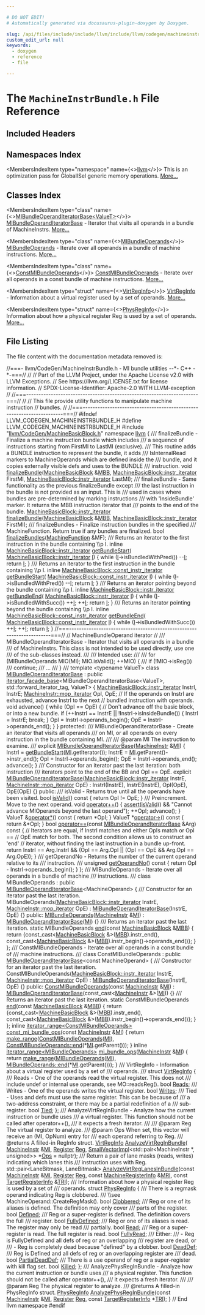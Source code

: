 ```yaml
---

# DO NOT EDIT!
# Automatically generated via docusaurus-plugin-doxygen by Doxygen.

slug: /api/files/include/include/llvm/include/llvm/codegen/machineinstrbundle-h
custom_edit_url: null
keywords:
  - doxygen
  - reference
  - file

---
```





# The `MachineInstrBundle.h` File Reference

<DoxygenPage pluginConfig={pluginConfig}>



## Included Headers

<IncludesList>
<IncludesListItem
  filePath="llvm/CodeGen/MachineBasicBlock.h"
  permalink="/docs/api/files/include/include/llvm/include/llvm/codegen/machinebasicblock-h"
  isLocal="true" />
</IncludesList>

## Namespaces Index

<MembersIndex>

<MembersIndexItem
  type="namespace"
  name={<><a href="/docs/api/namespaces/llvm">llvm</a></>}>
This is an optimization pass for GlobalISel generic memory operations. <a href="/docs/api/namespaces/llvm/#details">More...</a>
</MembersIndexItem>

</MembersIndex>

## Classes Index

<MembersIndex>

<MembersIndexItem
  type="class"
  name={<><a href="/docs/api/classes/llvm/mibundleoperanditeratorbase">MIBundleOperandIteratorBase&lt;ValueT&gt;</a></>}>
<a href="/docs/api/classes/llvm/mibundleoperanditeratorbase">MIBundleOperandIteratorBase</a> - Iterator that visits all operands in a bundle of MachineInstrs. <a href="/docs/api/classes/llvm/mibundleoperanditeratorbase/#details">More...</a>
</MembersIndexItem>

<MembersIndexItem
  type="class"
  name={<><a href="/docs/api/classes/llvm/mibundleoperands">MIBundleOperands</a></>}>
<a href="/docs/api/classes/llvm/mibundleoperands">MIBundleOperands</a> - Iterate over all operands in a bundle of machine instructions. <a href="/docs/api/classes/llvm/mibundleoperands/#details">More...</a>
</MembersIndexItem>

<MembersIndexItem
  type="class"
  name={<><a href="/docs/api/classes/llvm/constmibundleoperands">ConstMIBundleOperands</a></>}>
<a href="/docs/api/classes/llvm/constmibundleoperands">ConstMIBundleOperands</a> - Iterate over all operands in a const bundle of machine instructions. <a href="/docs/api/classes/llvm/constmibundleoperands/#details">More...</a>
</MembersIndexItem>

<MembersIndexItem
  type="struct"
  name={<><a href="/docs/api/structs/llvm/virtreginfo">VirtRegInfo</a></>}>
<a href="/docs/api/structs/llvm/virtreginfo">VirtRegInfo</a> - Information about a virtual register used by a set of operands. <a href="/docs/api/structs/llvm/virtreginfo/#details">More...</a>
</MembersIndexItem>

<MembersIndexItem
  type="struct"
  name={<><a href="/docs/api/structs/llvm/physreginfo">PhysRegInfo</a></>}>
Information about how a physical register Reg is used by a set of operands. <a href="/docs/api/structs/llvm/physreginfo/#details">More...</a>
</MembersIndexItem>

</MembersIndex>


## File Listing

The file content with the documentation metadata removed is:

<ProgramListing>

<Link id="l00001" /><CodeLine lineNumber="1"><span class="doxyHighlightComment">//===- llvm/CodeGen/MachineInstrBundle.h - MI bundle utilities --&#42;- C++ -&#42;-===//</span></CodeLine>
<Link id="l00002" /><CodeLine lineNumber="2"><span class="doxyHighlightComment">//</span></CodeLine>
<Link id="l00003" /><CodeLine lineNumber="3"><span class="doxyHighlightComment">// Part of the LLVM Project, under the Apache License v2.0 with LLVM Exceptions.</span></CodeLine>
<Link id="l00004" /><CodeLine lineNumber="4"><span class="doxyHighlightComment">// See https://llvm.org/LICENSE.txt for license information.</span></CodeLine>
<Link id="l00005" /><CodeLine lineNumber="5"><span class="doxyHighlightComment">// SPDX-License-Identifier: Apache-2.0 WITH LLVM-exception</span></CodeLine>
<Link id="l00006" /><CodeLine lineNumber="6"><span class="doxyHighlightComment">//</span></CodeLine>
<Link id="l00007" /><CodeLine lineNumber="7"><span class="doxyHighlightComment">//===----------------------------------------------------------------------===//</span></CodeLine>
<Link id="l00008" /><CodeLine lineNumber="8"><span class="doxyHighlightComment">//</span></CodeLine>
<Link id="l00009" /><CodeLine lineNumber="9"><span class="doxyHighlightComment">// This file provide utility functions to manipulate machine instruction</span></CodeLine>
<Link id="l00010" /><CodeLine lineNumber="10"><span class="doxyHighlightComment">// bundles.</span></CodeLine>
<Link id="l00011" /><CodeLine lineNumber="11"><span class="doxyHighlightComment">//</span></CodeLine>
<Link id="l00012" /><CodeLine lineNumber="12"><span class="doxyHighlightComment">//===----------------------------------------------------------------------===//</span></CodeLine>
<Link id="l00013" /><CodeLine lineNumber="13"></CodeLine>
<Link id="l00014" /><CodeLine lineNumber="14"><span class="doxyHighlightPreprocessor">#ifndef LLVM&#95;CODEGEN&#95;MACHINEINSTRBUNDLE&#95;H</span></CodeLine>
<Link id="l00015" /><CodeLine lineNumber="15"><span class="doxyHighlightPreprocessor">#define LLVM&#95;CODEGEN&#95;MACHINEINSTRBUNDLE&#95;H</span></CodeLine>
<Link id="l00016" /><CodeLine lineNumber="16"></CodeLine>
<Link id="l00017" /><CodeLine lineNumber="17"><span class="doxyHighlightPreprocessor">#include &quot;<a href="/docs/api/files/include/include/llvm/include/llvm/codegen/machinebasicblock-h">llvm/CodeGen/MachineBasicBlock.h</a>&quot;</span></CodeLine>
<Link id="l00018" /><CodeLine lineNumber="18"></CodeLine>
<Link id="l00019" /><CodeLine lineNumber="19"><span class="doxyHighlightKeyword">namespace </span><span class="doxyHighlight"><a href="/docs/api/namespaces/llvm">llvm</a> &#123;</span></CodeLine>
<Link id="l00020" /><CodeLine lineNumber="20"></CodeLine>
<Link id="l00021" /><CodeLine lineNumber="21"><span class="doxyHighlightComment">/// finalizeBundle - Finalize a machine instruction bundle which includes</span></CodeLine>
<Link id="l00022" /><CodeLine lineNumber="22"><span class="doxyHighlightComment">/// a sequence of instructions starting from FirstMI to LastMI (exclusive).</span></CodeLine>
<Link id="l00023" /><CodeLine lineNumber="23"><span class="doxyHighlightComment">/// This routine adds a BUNDLE instruction to represent the bundle, it adds</span></CodeLine>
<Link id="l00024" /><CodeLine lineNumber="24"><span class="doxyHighlightComment">/// IsInternalRead markers to MachineOperands which are defined inside the</span></CodeLine>
<Link id="l00025" /><CodeLine lineNumber="25"><span class="doxyHighlightComment">/// bundle, and it copies externally visible defs and uses to the BUNDLE</span></CodeLine>
<Link id="l00026" /><CodeLine lineNumber="26"><span class="doxyHighlightComment">/// instruction.</span></CodeLine>
<Link id="l00027" /><CodeLine lineNumber="27"><span class="doxyHighlightKeywordType">void</span><span class="doxyHighlight"> <a href="/docs/api/namespaces/llvm/#a077981b5798a5d7a95cec16ece863aeb">finalizeBundle</a>(<a href="/docs/api/classes/llvm/machinebasicblock">MachineBasicBlock</a> &amp;<a href="/docs/api/files/lib/lib/target/lib/target/arm/armslshardening-cpp/#a5958512eae2979bd2eb383977996a600">MBB</a>,</span></CodeLine>
<Link id="l00028" /><CodeLine lineNumber="28"><span class="doxyHighlight">                    <a href="/docs/api/classes/llvm/machinebasicblock/#ab6395548cae73865213e279ae461db54">MachineBasicBlock::instr&#95;iterator</a> FirstMI,</span></CodeLine>
<Link id="l00029" /><CodeLine lineNumber="29"><span class="doxyHighlight">                    <a href="/docs/api/classes/llvm/machinebasicblock/#ab6395548cae73865213e279ae461db54">MachineBasicBlock::instr&#95;iterator</a> LastMI);</span></CodeLine>
<Link id="l00030" /><CodeLine lineNumber="30"></CodeLine>
<Link id="l00031" /><CodeLine lineNumber="31"><span class="doxyHighlightComment">/// finalizeBundle - Same functionality as the previous finalizeBundle except</span></CodeLine>
<Link id="l00032" /><CodeLine lineNumber="32"><span class="doxyHighlightComment">/// the last instruction in the bundle is not provided as an input. This is</span></CodeLine>
<Link id="l00033" /><CodeLine lineNumber="33"><span class="doxyHighlightComment">/// used in cases where bundles are pre-determined by marking instructions</span></CodeLine>
<Link id="l00034" /><CodeLine lineNumber="34"><span class="doxyHighlightComment">/// with &#39;InsideBundle&#39; marker. It returns the MBB instruction iterator that</span></CodeLine>
<Link id="l00035" /><CodeLine lineNumber="35"><span class="doxyHighlightComment">/// points to the end of the bundle.</span></CodeLine>
<Link id="l00036" /><CodeLine lineNumber="36"><span class="doxyHighlight"><a href="/docs/api/classes/llvm/machinebasicblock/#ab6395548cae73865213e279ae461db54">MachineBasicBlock::instr&#95;iterator</a> <a href="/docs/api/namespaces/llvm/#a077981b5798a5d7a95cec16ece863aeb">finalizeBundle</a>(<a href="/docs/api/classes/llvm/machinebasicblock">MachineBasicBlock</a> &amp;<a href="/docs/api/files/lib/lib/target/lib/target/arm/armslshardening-cpp/#a5958512eae2979bd2eb383977996a600">MBB</a>,</span></CodeLine>
<Link id="l00037" /><CodeLine lineNumber="37"><span class="doxyHighlight">                    <a href="/docs/api/classes/llvm/machinebasicblock/#ab6395548cae73865213e279ae461db54">MachineBasicBlock::instr&#95;iterator</a> FirstMI);</span></CodeLine>
<Link id="l00038" /><CodeLine lineNumber="38"></CodeLine>
<Link id="l00039" /><CodeLine lineNumber="39"><span class="doxyHighlightComment">/// finalizeBundles - Finalize instruction bundles in the specified</span></CodeLine>
<Link id="l00040" /><CodeLine lineNumber="40"><span class="doxyHighlightComment">/// MachineFunction. Return true if any bundles are finalized.</span></CodeLine>
<Link id="l00041" /><CodeLine lineNumber="41"><span class="doxyHighlightKeywordType">bool</span><span class="doxyHighlight"> <a href="/docs/api/namespaces/llvm/#a249400a134382b43c3af83ff731979f9">finalizeBundles</a>(<a href="/docs/api/classes/llvm/machinefunction">MachineFunction</a> &amp;MF);</span></CodeLine>
<Link id="l00042" /><CodeLine lineNumber="42"></CodeLine>
<Link id="l00043" /><CodeLine lineNumber="43"><span class="doxyHighlightComment">/// Returns an iterator to the first instruction in the bundle containing \\p I.</span></CodeLine>
<Link id="l00044" /><CodeLine lineNumber="44" lineLink="/docs/api/namespaces/llvm/#a0b1a8d3b98bc35fd5cb5b04843beeea5"><span class="doxyHighlightKeyword">inline</span><span class="doxyHighlight"> <a href="/docs/api/classes/llvm/machinebasicblock/#ab6395548cae73865213e279ae461db54">MachineBasicBlock::instr&#95;iterator</a> <a href="/docs/api/namespaces/llvm/#a0b1a8d3b98bc35fd5cb5b04843beeea5">getBundleStart</a>(</span></CodeLine>
<Link id="l00045" /><CodeLine lineNumber="45"><span class="doxyHighlight">    <a href="/docs/api/classes/llvm/machinebasicblock/#ab6395548cae73865213e279ae461db54">MachineBasicBlock::instr&#95;iterator</a> <a href="/docs/api/files/lib/lib/support/md5-cpp/#ac0eafdc9ee161b71e7af98af736952fd">I</a>) &#123;</span></CodeLine>
<Link id="l00046" /><CodeLine lineNumber="46"><span class="doxyHighlight">  </span><span class="doxyHighlightKeywordFlow">while</span><span class="doxyHighlight"> (<a href="/docs/api/files/lib/lib/support/md5-cpp/#ac0eafdc9ee161b71e7af98af736952fd">I</a>-&gt;isBundledWithPred())</span></CodeLine>
<Link id="l00047" /><CodeLine lineNumber="47"><span class="doxyHighlight">    --<a href="/docs/api/files/lib/lib/support/md5-cpp/#ac0eafdc9ee161b71e7af98af736952fd">I</a>;</span></CodeLine>
<Link id="l00048" /><CodeLine lineNumber="48"><span class="doxyHighlight">  </span><span class="doxyHighlightKeywordFlow">return</span><span class="doxyHighlight"> <a href="/docs/api/files/lib/lib/support/md5-cpp/#ac0eafdc9ee161b71e7af98af736952fd">I</a>;</span></CodeLine>
<Link id="l00049" /><CodeLine lineNumber="49"><span class="doxyHighlight">&#125;</span></CodeLine>
<Link id="l00050" /><CodeLine lineNumber="50"></CodeLine>
<Link id="l00051" /><CodeLine lineNumber="51"><span class="doxyHighlightComment">/// Returns an iterator to the first instruction in the bundle containing \\p I.</span></CodeLine>
<Link id="l00052" /><CodeLine lineNumber="52" lineLink="/docs/api/namespaces/llvm/#ac43d6e662d3db58dd6325ee5dd4589d4"><span class="doxyHighlightKeyword">inline</span><span class="doxyHighlight"> <a href="/docs/api/classes/llvm/machinebasicblock/#acc786576edf1d6a2697426143314bcef">MachineBasicBlock::const&#95;instr&#95;iterator</a> <a href="/docs/api/namespaces/llvm/#a0b1a8d3b98bc35fd5cb5b04843beeea5">getBundleStart</a>(</span></CodeLine>
<Link id="l00053" /><CodeLine lineNumber="53"><span class="doxyHighlight">    <a href="/docs/api/classes/llvm/machinebasicblock/#acc786576edf1d6a2697426143314bcef">MachineBasicBlock::const&#95;instr&#95;iterator</a> <a href="/docs/api/files/lib/lib/support/md5-cpp/#ac0eafdc9ee161b71e7af98af736952fd">I</a>) &#123;</span></CodeLine>
<Link id="l00054" /><CodeLine lineNumber="54"><span class="doxyHighlight">  </span><span class="doxyHighlightKeywordFlow">while</span><span class="doxyHighlight"> (<a href="/docs/api/files/lib/lib/support/md5-cpp/#ac0eafdc9ee161b71e7af98af736952fd">I</a>-&gt;isBundledWithPred())</span></CodeLine>
<Link id="l00055" /><CodeLine lineNumber="55"><span class="doxyHighlight">    --<a href="/docs/api/files/lib/lib/support/md5-cpp/#ac0eafdc9ee161b71e7af98af736952fd">I</a>;</span></CodeLine>
<Link id="l00056" /><CodeLine lineNumber="56"><span class="doxyHighlight">  </span><span class="doxyHighlightKeywordFlow">return</span><span class="doxyHighlight"> <a href="/docs/api/files/lib/lib/support/md5-cpp/#ac0eafdc9ee161b71e7af98af736952fd">I</a>;</span></CodeLine>
<Link id="l00057" /><CodeLine lineNumber="57"><span class="doxyHighlight">&#125;</span></CodeLine>
<Link id="l00058" /><CodeLine lineNumber="58"></CodeLine>
<Link id="l00059" /><CodeLine lineNumber="59"><span class="doxyHighlightComment">/// Returns an iterator pointing beyond the bundle containing \\p I.</span></CodeLine>
<Link id="l00060" /><CodeLine lineNumber="60" lineLink="/docs/api/namespaces/llvm/#a7f2b7ecbdbe9013ca2794761934d2bd9"><span class="doxyHighlightKeyword">inline</span><span class="doxyHighlight"> <a href="/docs/api/classes/llvm/machinebasicblock/#ab6395548cae73865213e279ae461db54">MachineBasicBlock::instr&#95;iterator</a> <a href="/docs/api/namespaces/llvm/#a7f2b7ecbdbe9013ca2794761934d2bd9">getBundleEnd</a>(</span></CodeLine>
<Link id="l00061" /><CodeLine lineNumber="61"><span class="doxyHighlight">    <a href="/docs/api/classes/llvm/machinebasicblock/#ab6395548cae73865213e279ae461db54">MachineBasicBlock::instr&#95;iterator</a> <a href="/docs/api/files/lib/lib/support/md5-cpp/#ac0eafdc9ee161b71e7af98af736952fd">I</a>) &#123;</span></CodeLine>
<Link id="l00062" /><CodeLine lineNumber="62"><span class="doxyHighlight">  </span><span class="doxyHighlightKeywordFlow">while</span><span class="doxyHighlight"> (<a href="/docs/api/files/lib/lib/support/md5-cpp/#ac0eafdc9ee161b71e7af98af736952fd">I</a>-&gt;isBundledWithSucc())</span></CodeLine>
<Link id="l00063" /><CodeLine lineNumber="63"><span class="doxyHighlight">    ++<a href="/docs/api/files/lib/lib/support/md5-cpp/#ac0eafdc9ee161b71e7af98af736952fd">I</a>;</span></CodeLine>
<Link id="l00064" /><CodeLine lineNumber="64"><span class="doxyHighlight">  ++<a href="/docs/api/files/lib/lib/support/md5-cpp/#ac0eafdc9ee161b71e7af98af736952fd">I</a>;</span></CodeLine>
<Link id="l00065" /><CodeLine lineNumber="65"><span class="doxyHighlight">  </span><span class="doxyHighlightKeywordFlow">return</span><span class="doxyHighlight"> <a href="/docs/api/files/lib/lib/support/md5-cpp/#ac0eafdc9ee161b71e7af98af736952fd">I</a>;</span></CodeLine>
<Link id="l00066" /><CodeLine lineNumber="66"><span class="doxyHighlight">&#125;</span></CodeLine>
<Link id="l00067" /><CodeLine lineNumber="67"></CodeLine>
<Link id="l00068" /><CodeLine lineNumber="68"><span class="doxyHighlightComment">/// Returns an iterator pointing beyond the bundle containing \\p I.</span></CodeLine>
<Link id="l00069" /><CodeLine lineNumber="69" lineLink="/docs/api/namespaces/llvm/#a4e0eaf0172ef9c4b4422812ce6b0ec9d"><span class="doxyHighlightKeyword">inline</span><span class="doxyHighlight"> <a href="/docs/api/classes/llvm/machinebasicblock/#acc786576edf1d6a2697426143314bcef">MachineBasicBlock::const&#95;instr&#95;iterator</a> <a href="/docs/api/namespaces/llvm/#a7f2b7ecbdbe9013ca2794761934d2bd9">getBundleEnd</a>(</span></CodeLine>
<Link id="l00070" /><CodeLine lineNumber="70"><span class="doxyHighlight">    <a href="/docs/api/classes/llvm/machinebasicblock/#acc786576edf1d6a2697426143314bcef">MachineBasicBlock::const&#95;instr&#95;iterator</a> <a href="/docs/api/files/lib/lib/support/md5-cpp/#ac0eafdc9ee161b71e7af98af736952fd">I</a>) &#123;</span></CodeLine>
<Link id="l00071" /><CodeLine lineNumber="71"><span class="doxyHighlight">  </span><span class="doxyHighlightKeywordFlow">while</span><span class="doxyHighlight"> (<a href="/docs/api/files/lib/lib/support/md5-cpp/#ac0eafdc9ee161b71e7af98af736952fd">I</a>-&gt;isBundledWithSucc())</span></CodeLine>
<Link id="l00072" /><CodeLine lineNumber="72"><span class="doxyHighlight">    ++<a href="/docs/api/files/lib/lib/support/md5-cpp/#ac0eafdc9ee161b71e7af98af736952fd">I</a>;</span></CodeLine>
<Link id="l00073" /><CodeLine lineNumber="73"><span class="doxyHighlight">  ++<a href="/docs/api/files/lib/lib/support/md5-cpp/#ac0eafdc9ee161b71e7af98af736952fd">I</a>;</span></CodeLine>
<Link id="l00074" /><CodeLine lineNumber="74"><span class="doxyHighlight">  </span><span class="doxyHighlightKeywordFlow">return</span><span class="doxyHighlight"> <a href="/docs/api/files/lib/lib/support/md5-cpp/#ac0eafdc9ee161b71e7af98af736952fd">I</a>;</span></CodeLine>
<Link id="l00075" /><CodeLine lineNumber="75"><span class="doxyHighlight">&#125;</span></CodeLine>
<Link id="l00076" /><CodeLine lineNumber="76"></CodeLine>
<Link id="l00077" /><CodeLine lineNumber="77"><span class="doxyHighlightComment">//===----------------------------------------------------------------------===//</span></CodeLine>
<Link id="l00078" /><CodeLine lineNumber="78"><span class="doxyHighlightComment">// MachineBundleOperand iterator</span></CodeLine>
<Link id="l00079" /><CodeLine lineNumber="79"><span class="doxyHighlightComment">//</span></CodeLine>
<Link id="l00080" /><CodeLine lineNumber="80"></CodeLine>
<Link id="l00081" /><CodeLine lineNumber="81"><span class="doxyHighlightComment">/// MIBundleOperandIteratorBase - Iterator that visits all operands in a bundle</span></CodeLine>
<Link id="l00082" /><CodeLine lineNumber="82"><span class="doxyHighlightComment">/// of MachineInstrs. This class is not intended to be used directly, use one</span></CodeLine>
<Link id="l00083" /><CodeLine lineNumber="83"><span class="doxyHighlightComment">/// of the sub-classes instead.</span></CodeLine>
<Link id="l00084" /><CodeLine lineNumber="84"><span class="doxyHighlightComment">///</span></CodeLine>
<Link id="l00085" /><CodeLine lineNumber="85"><span class="doxyHighlightComment">/// Intended use:</span></CodeLine>
<Link id="l00086" /><CodeLine lineNumber="86"><span class="doxyHighlightComment">///</span></CodeLine>
<Link id="l00087" /><CodeLine lineNumber="87"><span class="doxyHighlightComment">///   for (MIBundleOperands MIO(MI); MIO.isValid(); ++MIO) &#123;</span></CodeLine>
<Link id="l00088" /><CodeLine lineNumber="88"><span class="doxyHighlightComment">///     if (!MIO-&gt;isReg())</span></CodeLine>
<Link id="l00089" /><CodeLine lineNumber="89"><span class="doxyHighlightComment">///       continue;</span></CodeLine>
<Link id="l00090" /><CodeLine lineNumber="90"><span class="doxyHighlightComment">///     ...</span></CodeLine>
<Link id="l00091" /><CodeLine lineNumber="91"><span class="doxyHighlightComment">///   &#125;</span></CodeLine>
<Link id="l00092" /><CodeLine lineNumber="92"><span class="doxyHighlightComment">///</span></CodeLine>
<Link id="l00093" /><CodeLine lineNumber="93"><span class="doxyHighlightKeyword">template</span><span class="doxyHighlight"> &lt;</span><span class="doxyHighlightKeyword">typename</span><span class="doxyHighlight"> ValueT&gt;</span></CodeLine>
<Link id="l00094" /><CodeLine lineNumber="94" lineLink="/docs/api/classes/llvm/mibundleoperanditeratorbase"><span class="doxyHighlightKeyword">class </span><span class="doxyHighlight"><a href="/docs/api/classes/llvm/mibundleoperanditeratorbase/#a1b29c8ad754c0dde5d71f1c9330f6773">MIBundleOperandIteratorBase</a></span></CodeLine>
<Link id="l00095" /><CodeLine lineNumber="95"><span class="doxyHighlight">    : </span><span class="doxyHighlightKeyword">public</span><span class="doxyHighlight"> <a href="/docs/api/classes/llvm/iterator-facade-base">iterator&#95;facade&#95;base</a>&lt;MIBundleOperandIteratorBase&lt;ValueT&gt;,</span></CodeLine>
<Link id="l00096" /><CodeLine lineNumber="96"><span class="doxyHighlight">                                  std::forward&#95;iterator&#95;tag, ValueT&gt; &#123;</span></CodeLine>
<Link id="l00097" /><CodeLine lineNumber="97"><span class="doxyHighlight">  <a href="/docs/api/classes/llvm/machinebasicblock/#ab6395548cae73865213e279ae461db54">MachineBasicBlock::instr&#95;iterator</a> InstrI, InstrE;</span></CodeLine>
<Link id="l00098" /><CodeLine lineNumber="98"><span class="doxyHighlight">  <a href="/docs/api/classes/llvm/machineinstr/#ab5b1fcfd0e1eddba786fefcdf28f1689">MachineInstr::mop&#95;iterator</a> OpI, OpE;</span></CodeLine>
<Link id="l00099" /><CodeLine lineNumber="99"></CodeLine>
<Link id="l00100" /><CodeLine lineNumber="100"><span class="doxyHighlight">  </span><span class="doxyHighlightComment">// If the operands on InstrI are exhausted, advance InstrI to the next</span></CodeLine>
<Link id="l00101" /><CodeLine lineNumber="101"><span class="doxyHighlight">  </span><span class="doxyHighlightComment">// bundled instruction with operands.</span></CodeLine>
<Link id="l00102" /><CodeLine lineNumber="102"><span class="doxyHighlight">  </span><span class="doxyHighlightKeywordType">void</span><span class="doxyHighlight"> advance() &#123;</span></CodeLine>
<Link id="l00103" /><CodeLine lineNumber="103"><span class="doxyHighlight">    </span><span class="doxyHighlightKeywordFlow">while</span><span class="doxyHighlight"> (OpI == OpE) &#123;</span></CodeLine>
<Link id="l00104" /><CodeLine lineNumber="104"><span class="doxyHighlight">      </span><span class="doxyHighlightComment">// Don&#39;t advance off the basic block, or into a new bundle.</span></CodeLine>
<Link id="l00105" /><CodeLine lineNumber="105"><span class="doxyHighlight">      </span><span class="doxyHighlightKeywordFlow">if</span><span class="doxyHighlight"> (++InstrI == InstrE || !InstrI-&gt;isInsideBundle()) &#123;</span></CodeLine>
<Link id="l00106" /><CodeLine lineNumber="106"><span class="doxyHighlight">        InstrI = InstrE;</span></CodeLine>
<Link id="l00107" /><CodeLine lineNumber="107"><span class="doxyHighlight">        </span><span class="doxyHighlightKeywordFlow">break</span><span class="doxyHighlight">;</span></CodeLine>
<Link id="l00108" /><CodeLine lineNumber="108"><span class="doxyHighlight">      &#125;</span></CodeLine>
<Link id="l00109" /><CodeLine lineNumber="109"><span class="doxyHighlight">      OpI = InstrI-&gt;operands&#95;begin();</span></CodeLine>
<Link id="l00110" /><CodeLine lineNumber="110"><span class="doxyHighlight">      OpE = InstrI-&gt;operands&#95;end();</span></CodeLine>
<Link id="l00111" /><CodeLine lineNumber="111"><span class="doxyHighlight">    &#125;</span></CodeLine>
<Link id="l00112" /><CodeLine lineNumber="112"><span class="doxyHighlight">  &#125;</span></CodeLine>
<Link id="l00113" /><CodeLine lineNumber="113"></CodeLine>
<Link id="l00114" /><CodeLine lineNumber="114"><span class="doxyHighlightKeyword">protected</span><span class="doxyHighlight">:</span></CodeLine>
<Link id="l00115" /><CodeLine lineNumber="115"><span class="doxyHighlightComment">  /// MIBundleOperandIteratorBase - Create an iterator that visits all operands</span></CodeLine>
<Link id="l00116" /><CodeLine lineNumber="116"><span class="doxyHighlightComment">  /// on MI, or all operands on every instruction in the bundle containing MI.</span></CodeLine>
<Link id="l00117" /><CodeLine lineNumber="117"><span class="doxyHighlightComment">  ///</span></CodeLine>
<Link id="l00118" /><CodeLine lineNumber="118"><span class="doxyHighlightComment">  /// @param MI The instruction to examine.</span></CodeLine>
<Link id="l00119" /><CodeLine lineNumber="119"><span class="doxyHighlightComment">  ///</span></CodeLine>
<Link id="l00120" /><CodeLine lineNumber="120" lineLink="/docs/api/classes/llvm/mibundleoperanditeratorbase/#a1b29c8ad754c0dde5d71f1c9330f6773"><span class="doxyHighlight">  </span><span class="doxyHighlightKeyword">explicit</span><span class="doxyHighlight"> <a href="/docs/api/classes/llvm/mibundleoperanditeratorbase/#a1b29c8ad754c0dde5d71f1c9330f6773">MIBundleOperandIteratorBase</a>(<a href="/docs/api/classes/llvm/machineinstr">MachineInstr</a> &amp;<a href="/docs/api/files/lib/lib/codegen/lib/codegen/globalisel/irtranslator-cpp/#abe44dfdea65b4f7e11e0a608ab708b76">MI</a>) &#123;</span></CodeLine>
<Link id="l00121" /><CodeLine lineNumber="121"><span class="doxyHighlight">    InstrI = <a href="/docs/api/namespaces/llvm/#a0b1a8d3b98bc35fd5cb5b04843beeea5">getBundleStart</a>(<a href="/docs/api/files/lib/lib/codegen/lib/codegen/globalisel/irtranslator-cpp/#abe44dfdea65b4f7e11e0a608ab708b76">MI</a>.getIterator());</span></CodeLine>
<Link id="l00122" /><CodeLine lineNumber="122"><span class="doxyHighlight">    InstrE = <a href="/docs/api/files/lib/lib/codegen/lib/codegen/globalisel/irtranslator-cpp/#abe44dfdea65b4f7e11e0a608ab708b76">MI</a>.getParent()-&gt;instr&#95;end();</span></CodeLine>
<Link id="l00123" /><CodeLine lineNumber="123"><span class="doxyHighlight">    OpI = InstrI-&gt;operands&#95;begin();</span></CodeLine>
<Link id="l00124" /><CodeLine lineNumber="124"><span class="doxyHighlight">    OpE = InstrI-&gt;operands&#95;end();</span></CodeLine>
<Link id="l00125" /><CodeLine lineNumber="125"><span class="doxyHighlight">    advance();</span></CodeLine>
<Link id="l00126" /><CodeLine lineNumber="126"><span class="doxyHighlight">  &#125;</span></CodeLine>
<Link id="l00127" /><CodeLine lineNumber="127"></CodeLine>
<Link id="l00128" /><CodeLine lineNumber="128"><span class="doxyHighlightComment">  /// Constructor for an iterator past the last iteration: both instruction</span></CodeLine>
<Link id="l00129" /><CodeLine lineNumber="129"><span class="doxyHighlightComment">  /// iterators point to the end of the BB and OpI == OpE.</span></CodeLine>
<Link id="l00130" /><CodeLine lineNumber="130" lineLink="/docs/api/classes/llvm/mibundleoperanditeratorbase/#a35534d1795dcc277348e91a18ead9215"><span class="doxyHighlight">  </span><span class="doxyHighlightKeyword">explicit</span><span class="doxyHighlight"> <a href="/docs/api/classes/llvm/mibundleoperanditeratorbase/#a35534d1795dcc277348e91a18ead9215">MIBundleOperandIteratorBase</a>(<a href="/docs/api/classes/llvm/machinebasicblock/#ab6395548cae73865213e279ae461db54">MachineBasicBlock::instr&#95;iterator</a> InstrE,</span></CodeLine>
<Link id="l00131" /><CodeLine lineNumber="131"><span class="doxyHighlight">                                       <a href="/docs/api/classes/llvm/machineinstr/#ab5b1fcfd0e1eddba786fefcdf28f1689">MachineInstr::mop&#95;iterator</a> OpE)</span></CodeLine>
<Link id="l00132" /><CodeLine lineNumber="132"><span class="doxyHighlight">      : InstrI(InstrE), InstrE(InstrE), OpI(OpE), OpE(OpE) &#123;&#125;</span></CodeLine>
<Link id="l00133" /><CodeLine lineNumber="133"></CodeLine>
<Link id="l00134" /><CodeLine lineNumber="134"><span class="doxyHighlightKeyword">public</span><span class="doxyHighlight">:</span></CodeLine>
<Link id="l00135" /><CodeLine lineNumber="135"><span class="doxyHighlightComment">  /// isValid - Returns true until all the operands have been visited.</span></CodeLine>
<Link id="l00136" /><CodeLine lineNumber="136" lineLink="/docs/api/classes/llvm/mibundleoperanditeratorbase/#a74c921d2258b6ce681a00ff5603ea43b"><span class="doxyHighlight">  </span><span class="doxyHighlightKeywordType">bool</span><span class="doxyHighlight"> <a href="/docs/api/classes/llvm/mibundleoperanditeratorbase/#a74c921d2258b6ce681a00ff5603ea43b">isValid</a>()</span><span class="doxyHighlightKeyword"> const </span><span class="doxyHighlight">&#123; </span><span class="doxyHighlightKeywordFlow">return</span><span class="doxyHighlight"> OpI != OpE; &#125;</span></CodeLine>
<Link id="l00137" /><CodeLine lineNumber="137"></CodeLine>
<Link id="l00138" /><CodeLine lineNumber="138"><span class="doxyHighlightComment">  /// Preincrement.  Move to the next operand.</span></CodeLine>
<Link id="l00139" /><CodeLine lineNumber="139" lineLink="/docs/api/classes/llvm/mibundleoperanditeratorbase/#ad4c8b245918676e0a56f839b74b86dcd"><span class="doxyHighlight">  </span><span class="doxyHighlightKeywordType">void</span><span class="doxyHighlight"> <a href="/docs/api/classes/llvm/mibundleoperanditeratorbase/#ad4c8b245918676e0a56f839b74b86dcd">operator++</a>() &#123;</span></CodeLine>
<Link id="l00140" /><CodeLine lineNumber="140"><span class="doxyHighlight">    <a href="/docs/api/files/lib/lib/target/lib/target/amdgpu/silowercontrolflow-cpp/#a4868c5d81c5ccc98c47aeab6244346a0">assert</a>(<a href="/docs/api/classes/llvm/mibundleoperanditeratorbase/#a74c921d2258b6ce681a00ff5603ea43b">isValid</a>() &amp;&amp; </span><span class="doxyHighlightStringLiteral">&quot;Cannot advance MIOperands beyond the last operand&quot;</span><span class="doxyHighlight">);</span></CodeLine>
<Link id="l00141" /><CodeLine lineNumber="141"><span class="doxyHighlight">    ++OpI;</span></CodeLine>
<Link id="l00142" /><CodeLine lineNumber="142"><span class="doxyHighlight">    advance();</span></CodeLine>
<Link id="l00143" /><CodeLine lineNumber="143"><span class="doxyHighlight">  &#125;</span></CodeLine>
<Link id="l00144" /><CodeLine lineNumber="144"></CodeLine>
<Link id="l00145" /><CodeLine lineNumber="145" lineLink="/docs/api/classes/llvm/mibundleoperanditeratorbase/#a2009732897c0e51389f12b9c3205c89f"><span class="doxyHighlight">  ValueT &amp;<a href="/docs/api/classes/llvm/mibundleoperanditeratorbase/#a2009732897c0e51389f12b9c3205c89f">operator&#42;</a>()</span><span class="doxyHighlightKeyword"> const </span><span class="doxyHighlight">&#123; </span><span class="doxyHighlightKeywordFlow">return</span><span class="doxyHighlight"> &#42;OpI; &#125;</span></CodeLine>
<Link id="l00146" /><CodeLine lineNumber="146" lineLink="/docs/api/classes/llvm/mibundleoperanditeratorbase/#a9316b6dac86d703f3c2b9534c2ef570f"><span class="doxyHighlight">  ValueT &#42;<a href="/docs/api/classes/llvm/mibundleoperanditeratorbase/#a9316b6dac86d703f3c2b9534c2ef570f">operator-&gt;</a>()</span><span class="doxyHighlightKeyword"> const </span><span class="doxyHighlight">&#123; </span><span class="doxyHighlightKeywordFlow">return</span><span class="doxyHighlight"> &amp;&#42;OpI; &#125;</span></CodeLine>
<Link id="l00147" /><CodeLine lineNumber="147"></CodeLine>
<Link id="l00148" /><CodeLine lineNumber="148" lineLink="/docs/api/classes/llvm/mibundleoperanditeratorbase/#a57e53fb00753754eca71eddf08fce2e1"><span class="doxyHighlight">  </span><span class="doxyHighlightKeywordType">bool</span><span class="doxyHighlight"> <a href="/docs/api/classes/llvm/mibundleoperanditeratorbase/#a57e53fb00753754eca71eddf08fce2e1">operator==</a>(</span><span class="doxyHighlightKeyword">const</span><span class="doxyHighlight"> <a href="/docs/api/classes/llvm/mibundleoperanditeratorbase/#a1b29c8ad754c0dde5d71f1c9330f6773">MIBundleOperandIteratorBase</a> &amp;Arg)</span><span class="doxyHighlightKeyword"> const </span><span class="doxyHighlight">&#123;</span></CodeLine>
<Link id="l00149" /><CodeLine lineNumber="149"><span class="doxyHighlight">    </span><span class="doxyHighlightComment">// Iterators are equal, if InstrI matches and either OpIs match or OpI ==</span></CodeLine>
<Link id="l00150" /><CodeLine lineNumber="150"><span class="doxyHighlight">    </span><span class="doxyHighlightComment">// OpE match for both. The second condition allows us to construct an &#39;end&#39;</span></CodeLine>
<Link id="l00151" /><CodeLine lineNumber="151"><span class="doxyHighlight">    </span><span class="doxyHighlightComment">// iterator, without finding the last instruction in a bundle up-front.</span></CodeLine>
<Link id="l00152" /><CodeLine lineNumber="152"><span class="doxyHighlight">    </span><span class="doxyHighlightKeywordFlow">return</span><span class="doxyHighlight"> InstrI == Arg.InstrI &amp;&amp;</span></CodeLine>
<Link id="l00153" /><CodeLine lineNumber="153"><span class="doxyHighlight">           (OpI == Arg.OpI || (OpI == OpE &amp;&amp; Arg.OpI == Arg.OpE));</span></CodeLine>
<Link id="l00154" /><CodeLine lineNumber="154"><span class="doxyHighlight">  &#125;</span></CodeLine>
<Link id="l00155" /><CodeLine lineNumber="155"><span class="doxyHighlightComment">  /// getOperandNo - Returns the number of the current operand relative to its</span></CodeLine>
<Link id="l00156" /><CodeLine lineNumber="156"><span class="doxyHighlightComment">  /// instruction.</span></CodeLine>
<Link id="l00157" /><CodeLine lineNumber="157"><span class="doxyHighlightComment">  ///</span></CodeLine>
<Link id="l00158" /><CodeLine lineNumber="158" lineLink="/docs/api/classes/llvm/mibundleoperanditeratorbase/#a09bd5efb52cd8d6eee00f6f11e88e356"><span class="doxyHighlight">  </span><span class="doxyHighlightKeywordType">unsigned</span><span class="doxyHighlight"> <a href="/docs/api/classes/llvm/mibundleoperanditeratorbase/#a09bd5efb52cd8d6eee00f6f11e88e356">getOperandNo</a>()</span><span class="doxyHighlightKeyword"> const </span><span class="doxyHighlight">&#123;</span></CodeLine>
<Link id="l00159" /><CodeLine lineNumber="159"><span class="doxyHighlight">    </span><span class="doxyHighlightKeywordFlow">return</span><span class="doxyHighlight"> OpI - InstrI-&gt;operands&#95;begin();</span></CodeLine>
<Link id="l00160" /><CodeLine lineNumber="160"><span class="doxyHighlight">  &#125;</span></CodeLine>
<Link id="l00161" /><CodeLine lineNumber="161"><span class="doxyHighlight">&#125;;</span></CodeLine>
<Link id="l00162" /><CodeLine lineNumber="162"></CodeLine>
<Link id="l00163" /><CodeLine lineNumber="163"><span class="doxyHighlightComment">/// MIBundleOperands - Iterate over all operands in a bundle of machine</span></CodeLine>
<Link id="l00164" /><CodeLine lineNumber="164"><span class="doxyHighlightComment">/// instructions.</span></CodeLine>
<Link id="l00165" /><CodeLine lineNumber="165"><span class="doxyHighlightComment">///</span></CodeLine>
<Link id="l00166" /><CodeLine lineNumber="166" lineLink="/docs/api/classes/llvm/mibundleoperands"><span class="doxyHighlightKeyword">class </span><span class="doxyHighlight">MIBundleOperands : </span><span class="doxyHighlightKeyword">public</span><span class="doxyHighlight"> <a href="/docs/api/classes/llvm/mibundleoperanditeratorbase/#a1b29c8ad754c0dde5d71f1c9330f6773">MIBundleOperandIteratorBase</a>&lt;MachineOperand&gt; &#123;</span></CodeLine>
<Link id="l00167" /><CodeLine lineNumber="167"><span class="doxyHighlightComment">  /// Constructor for an iterator past the last iteration.</span></CodeLine>
<Link id="l00168" /><CodeLine lineNumber="168"><span class="doxyHighlight">  MIBundleOperands(<a href="/docs/api/classes/llvm/machinebasicblock/#ab6395548cae73865213e279ae461db54">MachineBasicBlock::instr&#95;iterator</a> InstrE,</span></CodeLine>
<Link id="l00169" /><CodeLine lineNumber="169"><span class="doxyHighlight">                   <a href="/docs/api/classes/llvm/machineinstr/#ab5b1fcfd0e1eddba786fefcdf28f1689">MachineInstr::mop&#95;iterator</a> OpE)</span></CodeLine>
<Link id="l00170" /><CodeLine lineNumber="170"><span class="doxyHighlight">      : <a href="/docs/api/classes/llvm/mibundleoperanditeratorbase/#a1b29c8ad754c0dde5d71f1c9330f6773">MIBundleOperandIteratorBase</a>(InstrE, OpE) &#123;&#125;</span></CodeLine>
<Link id="l00171" /><CodeLine lineNumber="171"></CodeLine>
<Link id="l00172" /><CodeLine lineNumber="172"><span class="doxyHighlightKeyword">public</span><span class="doxyHighlight">:</span></CodeLine>
<Link id="l00173" /><CodeLine lineNumber="173" lineLink="/docs/api/classes/llvm/mibundleoperands/#a66e2f783f344cee87f532fab9fb128f6"><span class="doxyHighlight">  <a href="/docs/api/classes/llvm/mibundleoperands/#a66e2f783f344cee87f532fab9fb128f6">MIBundleOperands</a>(<a href="/docs/api/classes/llvm/machineinstr">MachineInstr</a> &amp;<a href="/docs/api/files/lib/lib/codegen/lib/codegen/globalisel/irtranslator-cpp/#abe44dfdea65b4f7e11e0a608ab708b76">MI</a>) : <a href="/docs/api/classes/llvm/mibundleoperanditeratorbase/#a1b29c8ad754c0dde5d71f1c9330f6773">MIBundleOperandIteratorBase</a>(<a href="/docs/api/files/lib/lib/codegen/lib/codegen/globalisel/irtranslator-cpp/#abe44dfdea65b4f7e11e0a608ab708b76">MI</a>) &#123;&#125;</span></CodeLine>
<Link id="l00174" /><CodeLine lineNumber="174"></CodeLine>
<Link id="l00175" /><CodeLine lineNumber="175"><span class="doxyHighlightComment">  /// Returns an iterator past the last iteration.</span></CodeLine>
<Link id="l00176" /><CodeLine lineNumber="176" lineLink="/docs/api/classes/llvm/mibundleoperands/#a0325c5a8e1207d3922d1d031ecb06f5e"><span class="doxyHighlight">  </span><span class="doxyHighlightKeyword">static</span><span class="doxyHighlight"> MIBundleOperands <a href="/docs/api/classes/llvm/mibundleoperands/#a0325c5a8e1207d3922d1d031ecb06f5e">end</a>(</span><span class="doxyHighlightKeyword">const</span><span class="doxyHighlight"> <a href="/docs/api/classes/llvm/machinebasicblock">MachineBasicBlock</a> &amp;<a href="/docs/api/files/lib/lib/target/lib/target/arm/armslshardening-cpp/#a5958512eae2979bd2eb383977996a600">MBB</a>) &#123;</span></CodeLine>
<Link id="l00177" /><CodeLine lineNumber="177"><span class="doxyHighlight">    </span><span class="doxyHighlightKeywordFlow">return</span><span class="doxyHighlight"> &#123;</span><span class="doxyHighlightKeyword">const&#95;cast&lt;</span><span class="doxyHighlight"><a href="/docs/api/classes/llvm/machinebasicblock">MachineBasicBlock</a> &amp;</span><span class="doxyHighlightKeyword">&gt;</span><span class="doxyHighlight">(<a href="/docs/api/files/lib/lib/target/lib/target/arm/armslshardening-cpp/#a5958512eae2979bd2eb383977996a600">MBB</a>).instr&#95;end(),</span></CodeLine>
<Link id="l00178" /><CodeLine lineNumber="178"><span class="doxyHighlight">            </span><span class="doxyHighlightKeyword">const&#95;cast&lt;</span><span class="doxyHighlight"><a href="/docs/api/classes/llvm/machinebasicblock">MachineBasicBlock</a> &amp;</span><span class="doxyHighlightKeyword">&gt;</span><span class="doxyHighlight">(<a href="/docs/api/files/lib/lib/target/lib/target/arm/armslshardening-cpp/#a5958512eae2979bd2eb383977996a600">MBB</a>).instr&#95;begin()-&gt;operands&#95;end()&#125;;</span></CodeLine>
<Link id="l00179" /><CodeLine lineNumber="179"><span class="doxyHighlight">  &#125;</span></CodeLine>
<Link id="l00180" /><CodeLine lineNumber="180"><span class="doxyHighlight">&#125;;</span></CodeLine>
<Link id="l00181" /><CodeLine lineNumber="181"></CodeLine>
<Link id="l00182" /><CodeLine lineNumber="182"><span class="doxyHighlightComment">/// ConstMIBundleOperands - Iterate over all operands in a const bundle of</span></CodeLine>
<Link id="l00183" /><CodeLine lineNumber="183"><span class="doxyHighlightComment">/// machine instructions.</span></CodeLine>
<Link id="l00184" /><CodeLine lineNumber="184"><span class="doxyHighlightComment">///</span></CodeLine>
<Link id="l00185" /><CodeLine lineNumber="185" lineLink="/docs/api/classes/llvm/constmibundleoperands"><span class="doxyHighlightKeyword">class </span><span class="doxyHighlight">ConstMIBundleOperands</span></CodeLine>
<Link id="l00186" /><CodeLine lineNumber="186"><span class="doxyHighlight">    : </span><span class="doxyHighlightKeyword">public</span><span class="doxyHighlight"> <a href="/docs/api/classes/llvm/mibundleoperanditeratorbase/#a1b29c8ad754c0dde5d71f1c9330f6773">MIBundleOperandIteratorBase</a>&lt;const MachineOperand&gt; &#123;</span></CodeLine>
<Link id="l00187" /><CodeLine lineNumber="187"></CodeLine>
<Link id="l00188" /><CodeLine lineNumber="188"><span class="doxyHighlightComment">  /// Constructor for an iterator past the last iteration.</span></CodeLine>
<Link id="l00189" /><CodeLine lineNumber="189"><span class="doxyHighlight">  ConstMIBundleOperands(<a href="/docs/api/classes/llvm/machinebasicblock/#ab6395548cae73865213e279ae461db54">MachineBasicBlock::instr&#95;iterator</a> InstrE,</span></CodeLine>
<Link id="l00190" /><CodeLine lineNumber="190"><span class="doxyHighlight">                        <a href="/docs/api/classes/llvm/machineinstr/#ab5b1fcfd0e1eddba786fefcdf28f1689">MachineInstr::mop&#95;iterator</a> OpE)</span></CodeLine>
<Link id="l00191" /><CodeLine lineNumber="191"><span class="doxyHighlight">      : <a href="/docs/api/classes/llvm/mibundleoperanditeratorbase/#a1b29c8ad754c0dde5d71f1c9330f6773">MIBundleOperandIteratorBase</a>(InstrE, OpE) &#123;&#125;</span></CodeLine>
<Link id="l00192" /><CodeLine lineNumber="192"></CodeLine>
<Link id="l00193" /><CodeLine lineNumber="193"><span class="doxyHighlightKeyword">public</span><span class="doxyHighlight">:</span></CodeLine>
<Link id="l00194" /><CodeLine lineNumber="194" lineLink="/docs/api/classes/llvm/constmibundleoperands/#a50680bd0c6ac5d9815ace97234a9c3e0"><span class="doxyHighlight">  <a href="/docs/api/classes/llvm/constmibundleoperands/#a50680bd0c6ac5d9815ace97234a9c3e0">ConstMIBundleOperands</a>(</span><span class="doxyHighlightKeyword">const</span><span class="doxyHighlight"> <a href="/docs/api/classes/llvm/machineinstr">MachineInstr</a> &amp;<a href="/docs/api/files/lib/lib/codegen/lib/codegen/globalisel/irtranslator-cpp/#abe44dfdea65b4f7e11e0a608ab708b76">MI</a>)</span></CodeLine>
<Link id="l00195" /><CodeLine lineNumber="195"><span class="doxyHighlight">      : <a href="/docs/api/classes/llvm/mibundleoperanditeratorbase/#a1b29c8ad754c0dde5d71f1c9330f6773">MIBundleOperandIteratorBase</a>(const&#95;cast&lt;<a href="/docs/api/classes/llvm/machineinstr">MachineInstr</a> &amp;&gt;(<a href="/docs/api/files/lib/lib/codegen/lib/codegen/globalisel/irtranslator-cpp/#abe44dfdea65b4f7e11e0a608ab708b76">MI</a>)) &#123;&#125;</span></CodeLine>
<Link id="l00196" /><CodeLine lineNumber="196"></CodeLine>
<Link id="l00197" /><CodeLine lineNumber="197"><span class="doxyHighlightComment">  /// Returns an iterator past the last iteration.</span></CodeLine>
<Link id="l00198" /><CodeLine lineNumber="198" lineLink="/docs/api/classes/llvm/constmibundleoperands/#a0d1d56540b47648602cf0025a28eb983"><span class="doxyHighlight">  </span><span class="doxyHighlightKeyword">static</span><span class="doxyHighlight"> ConstMIBundleOperands <a href="/docs/api/classes/llvm/constmibundleoperands/#a0d1d56540b47648602cf0025a28eb983">end</a>(</span><span class="doxyHighlightKeyword">const</span><span class="doxyHighlight"> <a href="/docs/api/classes/llvm/machinebasicblock">MachineBasicBlock</a> &amp;<a href="/docs/api/files/lib/lib/target/lib/target/arm/armslshardening-cpp/#a5958512eae2979bd2eb383977996a600">MBB</a>) &#123;</span></CodeLine>
<Link id="l00199" /><CodeLine lineNumber="199"><span class="doxyHighlight">    </span><span class="doxyHighlightKeywordFlow">return</span><span class="doxyHighlight"> &#123;</span><span class="doxyHighlightKeyword">const&#95;cast&lt;</span><span class="doxyHighlight"><a href="/docs/api/classes/llvm/machinebasicblock">MachineBasicBlock</a> &amp;</span><span class="doxyHighlightKeyword">&gt;</span><span class="doxyHighlight">(<a href="/docs/api/files/lib/lib/target/lib/target/arm/armslshardening-cpp/#a5958512eae2979bd2eb383977996a600">MBB</a>).instr&#95;end(),</span></CodeLine>
<Link id="l00200" /><CodeLine lineNumber="200"><span class="doxyHighlight">            </span><span class="doxyHighlightKeyword">const&#95;cast&lt;</span><span class="doxyHighlight"><a href="/docs/api/classes/llvm/machinebasicblock">MachineBasicBlock</a> &amp;</span><span class="doxyHighlightKeyword">&gt;</span><span class="doxyHighlight">(<a href="/docs/api/files/lib/lib/target/lib/target/arm/armslshardening-cpp/#a5958512eae2979bd2eb383977996a600">MBB</a>).instr&#95;begin()-&gt;operands&#95;end()&#125;;</span></CodeLine>
<Link id="l00201" /><CodeLine lineNumber="201"><span class="doxyHighlight">  &#125;</span></CodeLine>
<Link id="l00202" /><CodeLine lineNumber="202"><span class="doxyHighlight">&#125;;</span></CodeLine>
<Link id="l00203" /><CodeLine lineNumber="203"></CodeLine>
<Link id="l00204" /><CodeLine lineNumber="204"><span class="doxyHighlightKeyword">inline</span><span class="doxyHighlight"> <a href="/docs/api/namespaces/llvm/#a9b5301a03dc90d7ac00440e2de4d9149">iterator&#95;range&lt;ConstMIBundleOperands&gt;</a></span></CodeLine>
<Link id="l00205" /><CodeLine lineNumber="205" lineLink="/docs/api/namespaces/llvm/#a8b2720d4f12a870348c3949a78e4a6f9"><span class="doxyHighlight"><a href="/docs/api/namespaces/llvm/#a8b2720d4f12a870348c3949a78e4a6f9">const&#95;mi&#95;bundle&#95;ops</a>(</span><span class="doxyHighlightKeyword">const</span><span class="doxyHighlight"> <a href="/docs/api/classes/llvm/machineinstr">MachineInstr</a> &amp;<a href="/docs/api/files/lib/lib/codegen/lib/codegen/globalisel/irtranslator-cpp/#abe44dfdea65b4f7e11e0a608ab708b76">MI</a>) &#123;</span></CodeLine>
<Link id="l00206" /><CodeLine lineNumber="206"><span class="doxyHighlight">  </span><span class="doxyHighlightKeywordFlow">return</span><span class="doxyHighlight"> <a href="/docs/api/namespaces/llvm/#a341215803e83773a3e97860dc291f121">make&#95;range</a>(<a href="/docs/api/classes/llvm/constmibundleoperands">ConstMIBundleOperands</a>(<a href="/docs/api/files/lib/lib/codegen/lib/codegen/globalisel/irtranslator-cpp/#abe44dfdea65b4f7e11e0a608ab708b76">MI</a>),</span></CodeLine>
<Link id="l00207" /><CodeLine lineNumber="207"><span class="doxyHighlight">                    <a href="/docs/api/classes/llvm/constmibundleoperands/#a0d1d56540b47648602cf0025a28eb983">ConstMIBundleOperands::end</a>(&#42;<a href="/docs/api/files/lib/lib/codegen/lib/codegen/globalisel/irtranslator-cpp/#abe44dfdea65b4f7e11e0a608ab708b76">MI</a>.getParent()));</span></CodeLine>
<Link id="l00208" /><CodeLine lineNumber="208"><span class="doxyHighlight">&#125;</span></CodeLine>
<Link id="l00209" /><CodeLine lineNumber="209"></CodeLine>
<Link id="l00210" /><CodeLine lineNumber="210" lineLink="/docs/api/namespaces/llvm/#ad024c105627166503bab1ed0f47f71d9"><span class="doxyHighlightKeyword">inline</span><span class="doxyHighlight"> <a href="/docs/api/classes/llvm/iterator-range">iterator&#95;range&lt;MIBundleOperands&gt;</a> <a href="/docs/api/namespaces/llvm/#ad024c105627166503bab1ed0f47f71d9">mi&#95;bundle&#95;ops</a>(<a href="/docs/api/classes/llvm/machineinstr">MachineInstr</a> &amp;<a href="/docs/api/files/lib/lib/codegen/lib/codegen/globalisel/irtranslator-cpp/#abe44dfdea65b4f7e11e0a608ab708b76">MI</a>) &#123;</span></CodeLine>
<Link id="l00211" /><CodeLine lineNumber="211"><span class="doxyHighlight">  </span><span class="doxyHighlightKeywordFlow">return</span><span class="doxyHighlight"> <a href="/docs/api/namespaces/llvm/#a341215803e83773a3e97860dc291f121">make&#95;range</a>(<a href="/docs/api/classes/llvm/mibundleoperands">MIBundleOperands</a>(<a href="/docs/api/files/lib/lib/codegen/lib/codegen/globalisel/irtranslator-cpp/#abe44dfdea65b4f7e11e0a608ab708b76">MI</a>),</span></CodeLine>
<Link id="l00212" /><CodeLine lineNumber="212"><span class="doxyHighlight">                    <a href="/docs/api/classes/llvm/mibundleoperands/#a0325c5a8e1207d3922d1d031ecb06f5e">MIBundleOperands::end</a>(&#42;<a href="/docs/api/files/lib/lib/codegen/lib/codegen/globalisel/irtranslator-cpp/#abe44dfdea65b4f7e11e0a608ab708b76">MI</a>.getParent()));</span></CodeLine>
<Link id="l00213" /><CodeLine lineNumber="213"><span class="doxyHighlight">&#125;</span></CodeLine>
<Link id="l00214" /><CodeLine lineNumber="214"></CodeLine>
<Link id="l00215" /><CodeLine lineNumber="215"><span class="doxyHighlightComment">/// VirtRegInfo - Information about a virtual register used by a set of</span></CodeLine>
<Link id="l00216" /><CodeLine lineNumber="216"><span class="doxyHighlightComment">/// operands.</span></CodeLine>
<Link id="l00217" /><CodeLine lineNumber="217"><span class="doxyHighlightComment">///</span></CodeLine>
<Link id="l00218" /><CodeLine lineNumber="218" lineLink="/docs/api/structs/llvm/virtreginfo"><span class="doxyHighlightKeyword">struct </span><span class="doxyHighlight"><a href="/docs/api/structs/llvm/virtreginfo">VirtRegInfo</a> &#123;</span></CodeLine>
<Link id="l00219" /><CodeLine lineNumber="219"><span class="doxyHighlightComment">  /// Reads - One of the operands read the virtual register.  This does not</span></CodeLine>
<Link id="l00220" /><CodeLine lineNumber="220"><span class="doxyHighlightComment">  /// include undef or internal use operands, see MO::readsReg().</span></CodeLine>
<Link id="l00221" /><CodeLine lineNumber="221" lineLink="/docs/api/structs/llvm/virtreginfo/#a0066fe4418e8c4c6c08dd9a9f2ee70e7"><span class="doxyHighlight">  </span><span class="doxyHighlightKeywordType">bool</span><span class="doxyHighlight"> <a href="/docs/api/structs/llvm/virtreginfo/#a0066fe4418e8c4c6c08dd9a9f2ee70e7">Reads</a>;</span></CodeLine>
<Link id="l00222" /><CodeLine lineNumber="222"></CodeLine>
<Link id="l00223" /><CodeLine lineNumber="223"><span class="doxyHighlightComment">  /// Writes - One of the operands writes the virtual register.</span></CodeLine>
<Link id="l00224" /><CodeLine lineNumber="224" lineLink="/docs/api/structs/llvm/virtreginfo/#acf7a0d275502415bb724169baf061638"><span class="doxyHighlight">  </span><span class="doxyHighlightKeywordType">bool</span><span class="doxyHighlight"> <a href="/docs/api/structs/llvm/virtreginfo/#acf7a0d275502415bb724169baf061638">Writes</a>;</span></CodeLine>
<Link id="l00225" /><CodeLine lineNumber="225"></CodeLine>
<Link id="l00226" /><CodeLine lineNumber="226"><span class="doxyHighlightComment">  /// Tied - Uses and defs must use the same register. This can be because of</span></CodeLine>
<Link id="l00227" /><CodeLine lineNumber="227"><span class="doxyHighlightComment">  /// a two-address constraint, or there may be a partial redefinition of a</span></CodeLine>
<Link id="l00228" /><CodeLine lineNumber="228"><span class="doxyHighlightComment">  /// sub-register.</span></CodeLine>
<Link id="l00229" /><CodeLine lineNumber="229" lineLink="/docs/api/structs/llvm/virtreginfo/#a5a3349f5396be814b455f5f3a01f4efe"><span class="doxyHighlight">  </span><span class="doxyHighlightKeywordType">bool</span><span class="doxyHighlight"> <a href="/docs/api/structs/llvm/virtreginfo/#a5a3349f5396be814b455f5f3a01f4efe">Tied</a>;</span></CodeLine>
<Link id="l00230" /><CodeLine lineNumber="230"><span class="doxyHighlight">&#125;;</span></CodeLine>
<Link id="l00231" /><CodeLine lineNumber="231"></CodeLine>
<Link id="l00232" /><CodeLine lineNumber="232"><span class="doxyHighlightComment">/// AnalyzeVirtRegInBundle - Analyze how the current instruction or bundle uses</span></CodeLine>
<Link id="l00233" /><CodeLine lineNumber="233"><span class="doxyHighlightComment">/// a virtual register.  This function should not be called after operator++(),</span></CodeLine>
<Link id="l00234" /><CodeLine lineNumber="234"><span class="doxyHighlightComment">/// it expects a fresh iterator.</span></CodeLine>
<Link id="l00235" /><CodeLine lineNumber="235"><span class="doxyHighlightComment">///</span></CodeLine>
<Link id="l00236" /><CodeLine lineNumber="236"><span class="doxyHighlightComment">/// @param Reg The virtual register to analyze.</span></CodeLine>
<Link id="l00237" /><CodeLine lineNumber="237"><span class="doxyHighlightComment">/// @param Ops When set, this vector will receive an (MI, OpNum) entry for</span></CodeLine>
<Link id="l00238" /><CodeLine lineNumber="238"><span class="doxyHighlightComment">///            each operand referring to Reg.</span></CodeLine>
<Link id="l00239" /><CodeLine lineNumber="239"><span class="doxyHighlightComment">/// @returns A filled-in RegInfo struct.</span></CodeLine>
<Link id="l00240" /><CodeLine lineNumber="240"><span class="doxyHighlight"><a href="/docs/api/structs/llvm/virtreginfo">VirtRegInfo</a> <a href="/docs/api/namespaces/llvm/#a9497f45131416e6d7d716221c3deee8c">AnalyzeVirtRegInBundle</a>(</span></CodeLine>
<Link id="l00241" /><CodeLine lineNumber="241"><span class="doxyHighlight">    <a href="/docs/api/classes/llvm/machineinstr">MachineInstr</a> &amp;<a href="/docs/api/files/lib/lib/codegen/lib/codegen/globalisel/irtranslator-cpp/#abe44dfdea65b4f7e11e0a608ab708b76">MI</a>, <a href="/docs/api/classes/llvm/register">Register</a> <a href="/docs/api/files/lib/lib/codegen/machinesink-cpp/#a359e1ff26f6d466d927a61aae45b05c3">Reg</a>,</span></CodeLine>
<Link id="l00242" /><CodeLine lineNumber="242"><span class="doxyHighlight">    <a href="/docs/api/classes/llvm/smallvectorimpl">SmallVectorImpl</a>&lt;std::pair&lt;MachineInstr &#42;, unsigned&gt;&gt; &#42;<a href="/docs/api/files/include/include/llvm/include/llvm/demangle/itaniumdemangle-h/#a926d7ce2143863b7a2afda0fca4d2b65">Ops</a> = </span><span class="doxyHighlightKeyword">nullptr</span><span class="doxyHighlight">);</span></CodeLine>
<Link id="l00243" /><CodeLine lineNumber="243"></CodeLine>
<Link id="l00244" /><CodeLine lineNumber="244"><span class="doxyHighlightComment">/// Return a pair of lane masks (reads, writes) indicating which lanes this</span></CodeLine>
<Link id="l00245" /><CodeLine lineNumber="245"><span class="doxyHighlightComment">/// instruction uses with Reg.</span></CodeLine>
<Link id="l00246" /><CodeLine lineNumber="246"><span class="doxyHighlight">std::pair&lt;LaneBitmask, LaneBitmask&gt;</span></CodeLine>
<Link id="l00247" /><CodeLine lineNumber="247"><span class="doxyHighlight"><a href="/docs/api/namespaces/llvm/#afd0dda5918de7ca6c16f4cb3553c261b">AnalyzeVirtRegLanesInBundle</a>(</span><span class="doxyHighlightKeyword">const</span><span class="doxyHighlight"> <a href="/docs/api/classes/llvm/machineinstr">MachineInstr</a> &amp;<a href="/docs/api/files/lib/lib/codegen/lib/codegen/globalisel/irtranslator-cpp/#abe44dfdea65b4f7e11e0a608ab708b76">MI</a>, <a href="/docs/api/classes/llvm/register">Register</a> <a href="/docs/api/files/lib/lib/codegen/machinesink-cpp/#a359e1ff26f6d466d927a61aae45b05c3">Reg</a>,</span></CodeLine>
<Link id="l00248" /><CodeLine lineNumber="248"><span class="doxyHighlight">                            </span><span class="doxyHighlightKeyword">const</span><span class="doxyHighlight"> <a href="/docs/api/classes/llvm/machineregisterinfo">MachineRegisterInfo</a> &amp;<a href="/docs/api/files/lib/lib/target/lib/target/aarch64/aarch64advsimdscalarpass-cpp/#aacd2ab195054a3e6a74bfbb9d5d571c8">MRI</a>,</span></CodeLine>
<Link id="l00249" /><CodeLine lineNumber="249"><span class="doxyHighlight">                            </span><span class="doxyHighlightKeyword">const</span><span class="doxyHighlight"> <a href="/docs/api/classes/llvm/targetregisterinfo">TargetRegisterInfo</a> &amp;<a href="/docs/api/files/lib/lib/codegen/machinesink-cpp/#a0f36ed1bc17fc1aa97fe291c439a0698">TRI</a>);</span></CodeLine>
<Link id="l00250" /><CodeLine lineNumber="250"></CodeLine>
<Link id="l00251" /><CodeLine lineNumber="251"><span class="doxyHighlightComment">/// Information about how a physical register Reg is used by a set of</span></CodeLine>
<Link id="l00252" /><CodeLine lineNumber="252"><span class="doxyHighlightComment">/// operands.</span></CodeLine>
<Link id="l00253" /><CodeLine lineNumber="253" lineLink="/docs/api/structs/llvm/physreginfo"><span class="doxyHighlightKeyword">struct </span><span class="doxyHighlight"><a href="/docs/api/structs/llvm/physreginfo">PhysRegInfo</a> &#123;</span></CodeLine>
<Link id="l00254" /><CodeLine lineNumber="254"><span class="doxyHighlightComment">  /// There is a regmask operand indicating Reg is clobbered.</span></CodeLine>
<Link id="l00255" /><CodeLine lineNumber="255"><span class="doxyHighlightComment">  /// \\see MachineOperand::CreateRegMask().</span></CodeLine>
<Link id="l00256" /><CodeLine lineNumber="256" lineLink="/docs/api/structs/llvm/physreginfo/#a95ccd638d9c95907aa2977b6995a5862"><span class="doxyHighlight">  </span><span class="doxyHighlightKeywordType">bool</span><span class="doxyHighlight"> <a href="/docs/api/structs/llvm/physreginfo/#a95ccd638d9c95907aa2977b6995a5862">Clobbered</a>;</span></CodeLine>
<Link id="l00257" /><CodeLine lineNumber="257"></CodeLine>
<Link id="l00258" /><CodeLine lineNumber="258"><span class="doxyHighlightComment">  /// Reg or one of its aliases is defined. The definition may only cover</span></CodeLine>
<Link id="l00259" /><CodeLine lineNumber="259"><span class="doxyHighlightComment">  /// parts of the register.</span></CodeLine>
<Link id="l00260" /><CodeLine lineNumber="260" lineLink="/docs/api/structs/llvm/physreginfo/#a428577f7fc3e0cdd5d6462e8be6594ce"><span class="doxyHighlight">  </span><span class="doxyHighlightKeywordType">bool</span><span class="doxyHighlight"> <a href="/docs/api/structs/llvm/physreginfo/#a428577f7fc3e0cdd5d6462e8be6594ce">Defined</a>;</span></CodeLine>
<Link id="l00261" /><CodeLine lineNumber="261"><span class="doxyHighlightComment">  /// Reg or a super-register is defined. The definition covers the full</span></CodeLine>
<Link id="l00262" /><CodeLine lineNumber="262"><span class="doxyHighlightComment">  /// register.</span></CodeLine>
<Link id="l00263" /><CodeLine lineNumber="263" lineLink="/docs/api/structs/llvm/physreginfo/#afd963decf92bbfc81110071b5a39e9f4"><span class="doxyHighlight">  </span><span class="doxyHighlightKeywordType">bool</span><span class="doxyHighlight"> <a href="/docs/api/structs/llvm/physreginfo/#afd963decf92bbfc81110071b5a39e9f4">FullyDefined</a>;</span></CodeLine>
<Link id="l00264" /><CodeLine lineNumber="264"></CodeLine>
<Link id="l00265" /><CodeLine lineNumber="265"><span class="doxyHighlightComment">  /// Reg or one of its aliases is read. The register may only be read</span></CodeLine>
<Link id="l00266" /><CodeLine lineNumber="266"><span class="doxyHighlightComment">  /// partially.</span></CodeLine>
<Link id="l00267" /><CodeLine lineNumber="267" lineLink="/docs/api/structs/llvm/physreginfo/#a1e015cecd2b05bcfd79e0315a146f57b"><span class="doxyHighlight">  </span><span class="doxyHighlightKeywordType">bool</span><span class="doxyHighlight"> <a href="/docs/api/structs/llvm/physreginfo/#a1e015cecd2b05bcfd79e0315a146f57b">Read</a>;</span></CodeLine>
<Link id="l00268" /><CodeLine lineNumber="268"><span class="doxyHighlightComment">  /// Reg or a super-register is read. The full register is read.</span></CodeLine>
<Link id="l00269" /><CodeLine lineNumber="269" lineLink="/docs/api/structs/llvm/physreginfo/#ab0edced3ebd6eab4bb97ca7a54da143e"><span class="doxyHighlight">  </span><span class="doxyHighlightKeywordType">bool</span><span class="doxyHighlight"> <a href="/docs/api/structs/llvm/physreginfo/#ab0edced3ebd6eab4bb97ca7a54da143e">FullyRead</a>;</span></CodeLine>
<Link id="l00270" /><CodeLine lineNumber="270"></CodeLine>
<Link id="l00271" /><CodeLine lineNumber="271"><span class="doxyHighlightComment">  /// Either:</span></CodeLine>
<Link id="l00272" /><CodeLine lineNumber="272"><span class="doxyHighlightComment">  /// - Reg is FullyDefined and all defs of reg or an overlapping</span></CodeLine>
<Link id="l00273" /><CodeLine lineNumber="273"><span class="doxyHighlightComment">  ///   register are dead, or</span></CodeLine>
<Link id="l00274" /><CodeLine lineNumber="274"><span class="doxyHighlightComment">  /// - Reg is completely dead because &quot;defined&quot; by a clobber.</span></CodeLine>
<Link id="l00275" /><CodeLine lineNumber="275" lineLink="/docs/api/structs/llvm/physreginfo/#a29a3b50ebfd83bdd194cd94b278f98ef"><span class="doxyHighlight">  </span><span class="doxyHighlightKeywordType">bool</span><span class="doxyHighlight"> <a href="/docs/api/structs/llvm/physreginfo/#a29a3b50ebfd83bdd194cd94b278f98ef">DeadDef</a>;</span></CodeLine>
<Link id="l00276" /><CodeLine lineNumber="276"></CodeLine>
<Link id="l00277" /><CodeLine lineNumber="277"><span class="doxyHighlightComment">  /// Reg is Defined and all defs of reg or an overlapping register are</span></CodeLine>
<Link id="l00278" /><CodeLine lineNumber="278"><span class="doxyHighlightComment">  /// dead.</span></CodeLine>
<Link id="l00279" /><CodeLine lineNumber="279" lineLink="/docs/api/structs/llvm/physreginfo/#a638357f2d1f0d544b0e98e0fc38193f8"><span class="doxyHighlight">  </span><span class="doxyHighlightKeywordType">bool</span><span class="doxyHighlight"> <a href="/docs/api/structs/llvm/physreginfo/#a638357f2d1f0d544b0e98e0fc38193f8">PartialDeadDef</a>;</span></CodeLine>
<Link id="l00280" /><CodeLine lineNumber="280"></CodeLine>
<Link id="l00281" /><CodeLine lineNumber="281"><span class="doxyHighlightComment">  /// There is a use operand of reg or a super-register with kill flag set.</span></CodeLine>
<Link id="l00282" /><CodeLine lineNumber="282" lineLink="/docs/api/structs/llvm/physreginfo/#a56707cfc519c951f00898865f056bd5d"><span class="doxyHighlight">  </span><span class="doxyHighlightKeywordType">bool</span><span class="doxyHighlight"> <a href="/docs/api/structs/llvm/physreginfo/#a56707cfc519c951f00898865f056bd5d">Killed</a>;</span></CodeLine>
<Link id="l00283" /><CodeLine lineNumber="283"><span class="doxyHighlight">&#125;;</span></CodeLine>
<Link id="l00284" /><CodeLine lineNumber="284"></CodeLine>
<Link id="l00285" /><CodeLine lineNumber="285"><span class="doxyHighlightComment">/// AnalyzePhysRegInBundle - Analyze how the current instruction or bundle uses</span></CodeLine>
<Link id="l00286" /><CodeLine lineNumber="286"><span class="doxyHighlightComment">/// a physical register.  This function should not be called after operator++(),</span></CodeLine>
<Link id="l00287" /><CodeLine lineNumber="287"><span class="doxyHighlightComment">/// it expects a fresh iterator.</span></CodeLine>
<Link id="l00288" /><CodeLine lineNumber="288"><span class="doxyHighlightComment">///</span></CodeLine>
<Link id="l00289" /><CodeLine lineNumber="289"><span class="doxyHighlightComment">/// @param Reg The physical register to analyze.</span></CodeLine>
<Link id="l00290" /><CodeLine lineNumber="290"><span class="doxyHighlightComment">/// @returns A filled-in PhysRegInfo struct.</span></CodeLine>
<Link id="l00291" /><CodeLine lineNumber="291"><span class="doxyHighlight"><a href="/docs/api/structs/llvm/physreginfo">PhysRegInfo</a> <a href="/docs/api/namespaces/llvm/#a34ace715436fcbc42e83e196957b9f16">AnalyzePhysRegInBundle</a>(</span><span class="doxyHighlightKeyword">const</span><span class="doxyHighlight"> <a href="/docs/api/classes/llvm/machineinstr">MachineInstr</a> &amp;<a href="/docs/api/files/lib/lib/codegen/lib/codegen/globalisel/irtranslator-cpp/#abe44dfdea65b4f7e11e0a608ab708b76">MI</a>, <a href="/docs/api/classes/llvm/register">Register</a> <a href="/docs/api/files/lib/lib/codegen/machinesink-cpp/#a359e1ff26f6d466d927a61aae45b05c3">Reg</a>,</span></CodeLine>
<Link id="l00292" /><CodeLine lineNumber="292"><span class="doxyHighlight">                                   </span><span class="doxyHighlightKeyword">const</span><span class="doxyHighlight"> <a href="/docs/api/classes/llvm/targetregisterinfo">TargetRegisterInfo</a> &#42;<a href="/docs/api/files/lib/lib/codegen/machinesink-cpp/#a0f36ed1bc17fc1aa97fe291c439a0698">TRI</a>);</span></CodeLine>
<Link id="l00293" /><CodeLine lineNumber="293"></CodeLine>
<Link id="l00294" /><CodeLine lineNumber="294"><span class="doxyHighlight">&#125; </span><span class="doxyHighlightComment">// End llvm namespace</span></CodeLine>
<Link id="l00295" /><CodeLine lineNumber="295"></CodeLine>
<Link id="l00296" /><CodeLine lineNumber="296"><span class="doxyHighlightPreprocessor">#endif</span></CodeLine>

</ProgramListing>


</DoxygenPage>
